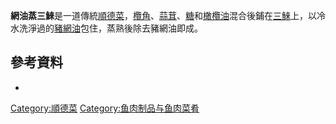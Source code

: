 {{noteTA
|T=zh-hans:网油蒸三𱇭;zh-hant:網油蒸三鯠;
|1=zh-hans:顺德;zh-hant:順德;
|2=zh-hans:𱇭;zh-hant:鯠;
}}
'''網油蒸三鯠'''是一道傳統[[順德菜|順德菜]]，[[欖角|欖角]]、[[蒜茸|蒜茸]]、[[糖|糖]]和[[橄欖油|橄欖油]]混合後鋪在[[三鯠|三鯠]]上，以冷水洗淨過的[[網油|豬網油]]包住，蒸熟後除去豬網油即成。

== 參考資料 ==

* {{cite book |author=陳紀臨; 方曉嵐 |title=《巧手精工順德菜》 |pages=頁51 |year=2013 |publisher=萬里機構 |isbn=978-962-14-5112-5 }}

{{food-stub}}

[[Category:順德菜|Category:順德菜]]
[[Category:鱼肉制品与鱼肉菜肴|Category:鱼肉制品与鱼肉菜肴]]